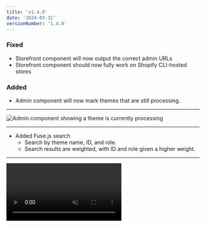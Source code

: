 ```yaml
---
title: 'v1.4.0'
date: '2024-03-31'
versionNumber: '1.4.0'
---
```



### Fixed

- Storefront component will now output the correct admin URLs
- Storefront component should now fully work on Shopify CLI-hosted stores

### Added

- Admin component will now mark themes that are still processing.

<hr />

![Admin component showing a theme is currently processing](../../assets/screenshots/theme-processing.png)

<hr />

- Added Fuse.js search
  - Search by theme name, ID, and role.
  - Search results are weighted, with ID and role given a higher weight.

<hr />

<video src={video} controls loop muted />